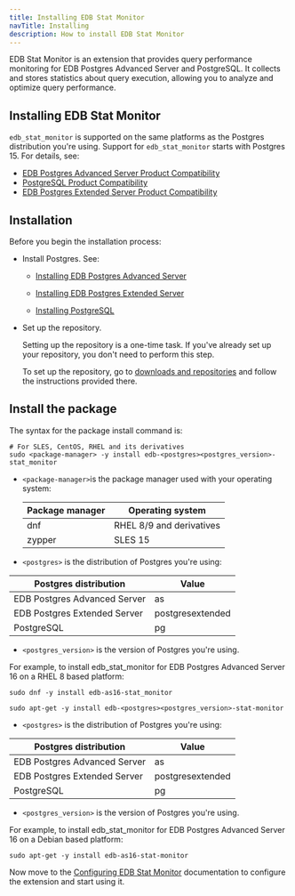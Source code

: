 ```yaml
---
title: Installing EDB Stat Monitor
navTitle: Installing
description: How to install EDB Stat Monitor
---
```


EDB Stat Monitor is an extension that provides query performance monitoring for EDB Postgres Advanced Server and PostgreSQL. It collects and stores statistics about query execution, allowing you to analyze and optimize query performance.

## Installing EDB Stat Monitor
`edb_stat_monitor` is supported on the same platforms as the Postgres distribution you're using. Support for `edb_stat_monitor` starts with Postgres 15. For details, see:

- [EDB Postgres Advanced Server Product Compatibility](https://www.enterprisedb.com/platform-compatibility#epas)
- [PostgreSQL Product Compatibility](https://www.enterprisedb.com/resources/platform-compatibility#pg)
- [EDB Postgres Extended Server Product Compatibility](https://www.enterprisedb.com/resources/platform-compatibility#epas_extended)

## Installation

Before you begin the installation process:

- Install Postgres. See: 

  - [Installing EDB Postgres Advanced Server](/epas/latest/installing/)

  - [Installing EDB Postgres Extended Server](/pge/latest/installing/)

  - [Installing PostgreSQL](https://www.postgresql.org/download/) 

- Set up the repository.

  Setting up the repository is a one-time task. If you've already set up your repository, you don't need to perform this step.

  To set up the repository, go to [downloads and repositories](/repos/getting_started/) and follow the instructions provided there.

## Install the package

The syntax for the package install command is:

<TabContainer>
<Tab title="For SLES, CentOS, RHEL and its derivatives">

```shell
# For SLES, CentOS, RHEL and its derivatives
sudo <package-manager> -y install edb-<postgres><postgres_version>-stat_monitor
```

- `<package-manager>`is the package manager used with your operating system:

  | Package manager |             Operating system     |
  | --------------- | -------------------------------- |
  | dnf             | RHEL 8/9 and derivatives         |
  | zypper          | SLES 15                          |


- `<postgres>` is the distribution of Postgres you're using:

 | Postgres distribution        | Value            |
 |------------------------------|------------------|
 | EDB Postgres Advanced Server | as               |
 | EDB Postgres Extended Server | postgresextended |
 | PostgreSQL                   | pg               |

- `<postgres_version>` is the version of Postgres you're using.

For example, to install edb_stat_monitor for EDB Postgres Advanced Server 16 on a RHEL 8 based platform:

```shell
sudo dnf -y install edb-as16-stat_monitor
```

</Tab>
<Tab title="For Debian and Ubuntu">

```shell
sudo apt-get -y install edb-<postgres><postgres_version>-stat-monitor
```


- `<postgres>` is the distribution of Postgres you're using:

 | Postgres distribution        | Value            |
 |------------------------------|------------------|
 | EDB Postgres Advanced Server | as               |
 | EDB Postgres Extended Server | postgresextended |
 | PostgreSQL                   | pg               |

- `<postgres_version>` is the version of Postgres you're using.

For example, to install edb_stat_monitor for EDB Postgres Advanced Server 16 on a Debian based platform:

```shell
sudo apt-get -y install edb-as16-stat-monitor
```

</Tab>
</TabContainer>

Now move to the [Configuring EDB Stat Monitor](configuring) documentation to configure the extension and start using it.

